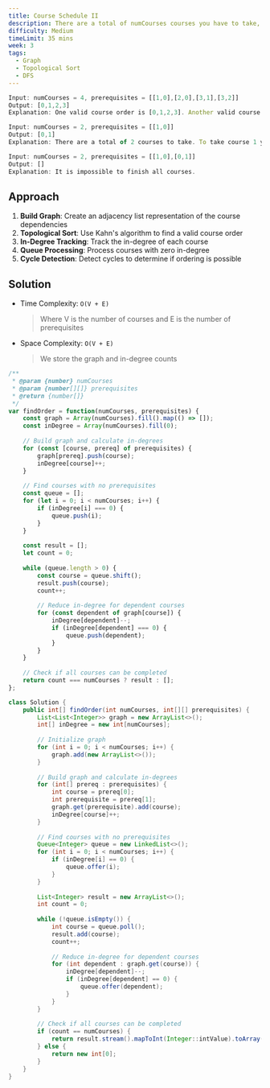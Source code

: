 ```yaml
---
title: Course Schedule II
description: There are a total of numCourses courses you have to take, labeled from 0 to numCourses - 1. You are given an array prerequisites where prerequisites[i] = [ai, bi] indicates that you must take course bi first if you want to take course ai. Return the ordering of courses you should take to finish all courses.
difficulty: Medium
timeLimit: 35 mins
week: 3
tags:
  - Graph
  - Topological Sort
  - DFS
---
```


```js title="Example"
Input: numCourses = 4, prerequisites = [[1,0],[2,0],[3,1],[3,2]]
Output: [0,1,2,3]
Explanation: One valid course order is [0,1,2,3]. Another valid course order is [0,2,1,3].

Input: numCourses = 2, prerequisites = [[1,0]]
Output: [0,1]
Explanation: There are a total of 2 courses to take. To take course 1 you should have finished course 0. So the correct course order is [0,1].

Input: numCourses = 2, prerequisites = [[1,0],[0,1]]
Output: []
Explanation: It is impossible to finish all courses.
```

## Approach

1. **Build Graph**: Create an adjacency list representation of the course dependencies
2. **Topological Sort**: Use Kahn's algorithm to find a valid course order
3. **In-Degree Tracking**: Track the in-degree of each course
4. **Queue Processing**: Process courses with zero in-degree
5. **Cycle Detection**: Detect cycles to determine if ordering is possible

## Solution

- Time Complexity: `O(V + E)`
  > Where V is the number of courses and E is the number of prerequisites
- Space Complexity: `O(V + E)`
  > We store the graph and in-degree counts

```js tab="JavaScript"
/**
 * @param {number} numCourses
 * @param {number[][]} prerequisites
 * @return {number[]}
 */
var findOrder = function(numCourses, prerequisites) {
    const graph = Array(numCourses).fill().map(() => []);
    const inDegree = Array(numCourses).fill(0);
    
    // Build graph and calculate in-degrees
    for (const [course, prereq] of prerequisites) {
        graph[prereq].push(course);
        inDegree[course]++;
    }
    
    // Find courses with no prerequisites
    const queue = [];
    for (let i = 0; i < numCourses; i++) {
        if (inDegree[i] === 0) {
            queue.push(i);
        }
    }
    
    const result = [];
    let count = 0;
    
    while (queue.length > 0) {
        const course = queue.shift();
        result.push(course);
        count++;
        
        // Reduce in-degree for dependent courses
        for (const dependent of graph[course]) {
            inDegree[dependent]--;
            if (inDegree[dependent] === 0) {
                queue.push(dependent);
            }
        }
    }
    
    // Check if all courses can be completed
    return count === numCourses ? result : [];
};
```

```java tab="Java"
class Solution {
    public int[] findOrder(int numCourses, int[][] prerequisites) {
        List<List<Integer>> graph = new ArrayList<>();
        int[] inDegree = new int[numCourses];
        
        // Initialize graph
        for (int i = 0; i < numCourses; i++) {
            graph.add(new ArrayList<>());
        }
        
        // Build graph and calculate in-degrees
        for (int[] prereq : prerequisites) {
            int course = prereq[0];
            int prerequisite = prereq[1];
            graph.get(prerequisite).add(course);
            inDegree[course]++;
        }
        
        // Find courses with no prerequisites
        Queue<Integer> queue = new LinkedList<>();
        for (int i = 0; i < numCourses; i++) {
            if (inDegree[i] == 0) {
                queue.offer(i);
            }
        }
        
        List<Integer> result = new ArrayList<>();
        int count = 0;
        
        while (!queue.isEmpty()) {
            int course = queue.poll();
            result.add(course);
            count++;
            
            // Reduce in-degree for dependent courses
            for (int dependent : graph.get(course)) {
                inDegree[dependent]--;
                if (inDegree[dependent] == 0) {
                    queue.offer(dependent);
                }
            }
        }
        
        // Check if all courses can be completed
        if (count == numCourses) {
            return result.stream().mapToInt(Integer::intValue).toArray();
        } else {
            return new int[0];
        }
    }
}
```
